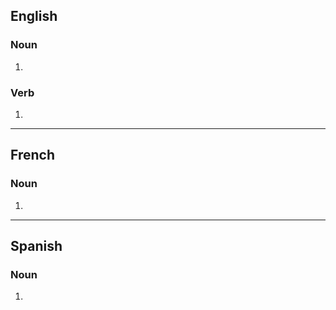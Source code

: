 ==English==

===Noun===
{{head|en|noun form}}

# {{plural of|boomerang|lang=en}}

===Verb===
{{head|en|verb form}}

# {{en-third-person singular of|boomerang}}

----

==French==

===Noun===
{{head|fr|noun plural form|g=m}}

# {{plural of|boomerang|lang=fr}}

----

==Spanish==

===Noun===
{{head|es|noun form|g=m-p}}

# {{plural of|boomerang|lang=es}}